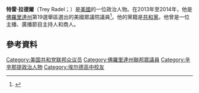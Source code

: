 '''特雷·拉德爾'''（Trey Radel；{{bd|1976年|4月20日}}）是[[美國|美國]]的一位政治人物。在2013年至2014年，他是[[佛羅里達州|佛羅里達州]]第19選舉區選出的美國眾議院議員<ref>{{Cite web |url=http://www.politico.com/story/2014/01/trey-radel-resignation-102642.html |title=存档副本 |access-date=2016-01-05 |archive-date=2015-06-06 |archive-url=https://web.archive.org/web/20150606221106/http://www.politico.com/story/2014/01/trey-radel-resignation-102642.html |dead-url=no }}</ref>。他的黨籍是[[共和黨_(美國)|共和黨]]。他曾是一位主播、廣播節目主持人和商人。
== 參考資料 ==
{{reflist}}
{{US-poli-bio-stub}}
{{normdaten}}
{{DEFAULTSORT:radel}}
[[Category:美国共和党联邦众议员|Category:美国共和党联邦众议员]]
[[Category:佛羅里達州聯邦眾議員|Category:佛羅里達州聯邦眾議員]]
[[Category:辛辛那提政治人物|Category:辛辛那提政治人物]]
[[Category:埃尔德高中校友|Category:埃尔德高中校友]]